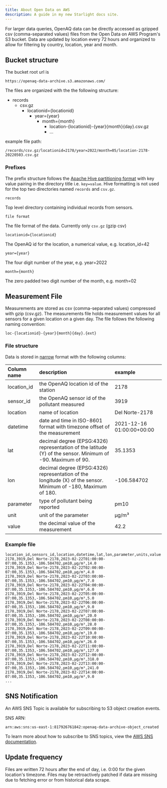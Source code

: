 ```yaml
---
title: About Open Data on AWS
description: A guide in my new Starlight docs site.
---
```

For larger data queries, OpenAQ data can be directly accessed as gzipped csv (comma-separated values) files from the Open Data on AWS Program's S3 bucket. Data are updated by location every 72 hours and organized to allow for filtering by country, location, year and month.

## Bucket structure

The bucket root url is 

```
https://openaq-data-archive.s3.amazonaws.com/
```

The files are organized with the the following structure:


<FileTree>

- records
  - csv.gz
    - locationid=\{locationid\}
      - year=\{year\}
        - month=\{month\}
          - location-\{locationid\}-\{year\}\{month\}\{day\}.csv.gz
          - ...

</FileTree>



example file path:

```
/records/csv.gz/locationid=2178/year=2022/month=05/location-2178-20220503.csv.gz
```

### Prefixes

The prefix structure follows the [Apache Hive partitioning format](https://athena.guide/articles/hive-style-partitioning/) with key value pairing in the directory title i.e. `key=value`. Hive formatting is not used for the top two directories named `records` and `csv.gz`.

 `records`

Top level directory containing individual records from sensors.

 `file format`

The file format of the data. Currently only `csv.gz` (gzip csv)

 `locationid={locationid}`

The OpenAQ id for the location, a numerical value, e.g. location_id=42

 `year={year}`

The four digit number of the year, e.g. year=2022

`month={month}`

The zero padded two digit number of the month, e.g. month=02

## Measurement File

Measurements are stored as csv (comma-separated values) compressed with gzip (csv.gz). The measurements file holds measurement values for all sensors for a given location on a given day. The file follows the following naming convention: 

`loc-{locationid}-{year}{month}{day}.{ext}`

### File structure

Data is stored in [narrow](https://en.wikipedia.org/wiki/Wide_and_narrow_data#Narrow) format with the following columns: 

| Column name | description                                                                                                    | example                   |
| :---------- | :------------------------------------------------------------------------------------------------------------- | :------------------------ |
| location_id | the OpenAQ location id of the station                                                                          | 2178                      |
| sensor_id   | the OpenAQ sensor id of the pollutant measured                                                                 | 3919                      |
| location    | name of location                                                                                               | Del Norte-2178            |
| datetime    | date and time in ISO-8601 format with timezone offset of the measurement                                       | 2021-12-16 01:00:00+00:00 |
| lat         | decimal degree (EPSG:4326) representation of the latitude (Y) of the sensor. Minimum of -90. Maximum of 90.    | 35.1353                   |
| lon         | decimal degree (EPSG:4326) representation of the longitude (X) of the sensor. Minimum of -180, Maximum of 180. | \-106.584702              |
| parameter   | type of pollutant being reported                                                                               | pm10                      |
| unit        | unit of the parameter                                                                                          | µg/m³                     |
| value       | the decimal value of the measurement                                                                           | 42.2                      |

### Example file

```csv
location_id,sensors_id,location,datetime,lat,lon,parameter,units,value
2178,3919,Del Norte-2178,2023-02-22T01:00:00-07:00,35.1353,-106.584702,pm10,µg/m³,14.0
2178,3919,Del Norte-2178,2023-02-22T02:00:00-07:00,35.1353,-106.584702,pm10,µg/m³,4.0
2178,3919,Del Norte-2178,2023-02-22T03:00:00-07:00,35.1353,-106.584702,pm10,µg/m³,7.0
2178,3919,Del Norte-2178,2023-02-22T04:00:00-07:00,35.1353,-106.584702,pm10,µg/m³,6.0
2178,3919,Del Norte-2178,2023-02-22T05:00:00-07:00,35.1353,-106.584702,pm10,µg/m³,5.0
2178,3919,Del Norte-2178,2023-02-22T06:00:00-07:00,35.1353,-106.584702,pm10,µg/m³,9.0
2178,3919,Del Norte-2178,2023-02-22T07:00:00-07:00,35.1353,-106.584702,pm10,µg/m³,20.0
2178,3919,Del Norte-2178,2023-02-22T08:00:00-07:00,35.1353,-106.584702,pm10,µg/m³,28.0
2178,3919,Del Norte-2178,2023-02-22T09:00:00-07:00,35.1353,-106.584702,pm10,µg/m³,19.0
2178,3919,Del Norte-2178,2023-02-22T10:00:00-07:00,35.1353,-106.584702,pm10,µg/m³,26.0
2178,3919,Del Norte-2178,2023-02-22T11:00:00-07:00,35.1353,-106.584702,pm10,µg/m³,127.0
2178,3919,Del Norte-2178,2023-02-22T12:00:00-07:00,35.1353,-106.584702,pm10,µg/m³,318.0
2178,3919,Del Norte-2178,2023-02-22T13:00:00-07:00,35.1353,-106.584702,pm10,µg/m³,241.0
2178,3919,Del Norte-2178,2023-02-22T14:00:00-07:00,35.1353,-106.584702,pm10,µg/m³,9.0
...

```

## SNS Notification

An AWS SNS Topic is available for subscribing to S3 object creation events.

SNS ARN:

```
arn:aws:sns:us-east-1:817926761842:openaq-data-archive-object_created
```

To learn more about how to subscribe to SNS topics, view the [AWS SNS documentation](https://docs.aws.amazon.com/sns/latest/dg/sns-create-subscribe-endpoint-to-topic.html).

## Update frequency

Files are written 72 hours after the end of day, i.e. 0:00 for the given location's timezone. Files may be retroactively patched if data are missing due to fetching error or from historical data scrape.
